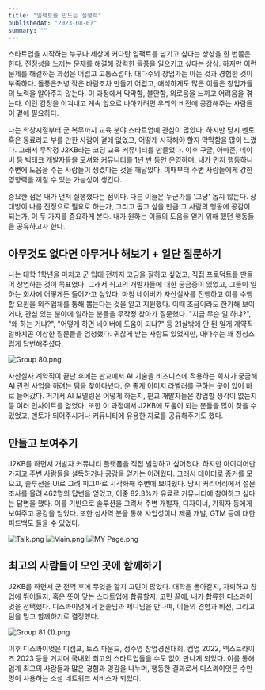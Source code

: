 ```yaml
---
title: "임팩트를 만드는 실행력"
publishedAt: "2023-08-07"
summary: ""
---
```


스타트업을 시작하는 누구나 세상에 커다란 임팩트를 남기고 싶다는 상상을 한 번쯤은 한다. 진정성을 느끼는 문제를 해결해 강력한 돌풍을 일으키고 싶다는 상상. 하지만 이런 문제를 해결하는 과정은 어렵고 고통스럽다. 대다수의 창업가는 아는 것과 경험한 것이 부족하다. 돌풍은커녕 작은 바람조차 만들기 어렵고, 애석하게도 많은 이들은 창업가들의 노력을 알아주지 않는다. 이 과정에서 막막함, 불안함, 외로움을 느끼고 어려움을 겪는다. 이런 감정을 이겨내고 계속 앞으로 나아가려면 우리의 비전에 공감해주는 사람들이 곁에 필요하다.

나는 학창시절부터 군 복무까지 교육 분야 스타트업에 관심이 많았다. 하지만 당시 멘토 혹은 동료라고 부를 만한 사람이 곁에 없었고, 어떻게 시작해야 할지 막막함을 많이 느꼈다. 그래서 무작정 J2KB라는 코딩 교육 커뮤니티를 만들었다. 이후 구글, 아마존, 네이버 등 빅테크 개발자들을 모셔와 커뮤니티를 1년 반 동안 운영하며, 내가 먼저 행동하니 주변에 도움을 주는 사람들이 생겼다는 것을 깨달았다. 이때부터 주변 사람들에게 강한 영향력을 끼칠 수 있는 가능성이 생긴다.

중요한 점은 내가 먼저 실행했다는 점이다. 다른 이들은 누군가를 '그냥' 돕지 않는다. 상대방이 나를 진정으로 필요로 하는가, 그리고 돕고 싶을 만큼 그 사람의 행동에 공감이 되는가, 이 두 가지를 중요하게 본다. 내가 원하는 이들의 도움을 얻기 위해 했던 행동들을 공유하고자 한다.

## 아무것도 없다면 아무거나 해보기 + 일단 질문하기

나는 대학 1학년을 마치고 군 입대 전까지 코딩을 잘하고 싶었고, 직접 프로덕트를 만들어 창업하는 것이 목표였다. 그래서 최고의 개발자들에 대한 궁금증이 있었고, 그들이 일하는 회사에 어떻게든 들어가고 싶었다. 마침 네이버가 자산실사를 진행하고 이를 수행할 요원을 외주업체를 통해 뽑는다는 것을 알고 지원했다. 이때 조금이라도 한가해 보이거나, 관심 있는 분야에 일하는 분들을 무작정 찾아가 질문했다. "지금 무슨 일 하냐?", "왜 하는 거냐?", "어떻게 하면 네이버에 도움이 되냐?" 등 21살밖에 안 된 일개 계약직 알바치곤 이상한 질문들을 엄청했다. 귀찮게 받는 사람도 있었지만, 대다수는 꽤 정성스럽게 답변해주셨다.

![Group 80.png](https://media.disquiet.io/images/makerlog/322fae8aa8c45d90690c5874d6bb5ea9775e019fd3a6eb94a47989816d2057be)

자산실사 계약직이 끝난 후에는 판교에서 AI 기술을 비즈니스에 적용하는 회사가 궁금해 AI 관련 사업을 하려는 팀을 찾아다녔다. 운 좋게 이미지 라벨러를 구하는 곳이 있어 바로 들어갔다. 거기서 AI 모델링은 어떻게 하는지, 판교 개발자들은 창업할 생각이 없는지 등 여러 인사이트를 얻었다. 또한 이 과정에서 J2KB에 도움이 되는 분들을 많이 찾을 수 있었고, 멘토가 되어주시거나 커뮤니티에 유용한 자료를 공유해주기도 했다.

## 만들고 보여주기

J2KB를 하면서 개발자 커뮤니티 플랫폼을 직접 빌딩하고 싶어졌다. 하지만 아이디어만 가지고 주변 사람들을 설득하거나 공감을 얻기는 어려웠다. 그래서 데이터로 증거를 모으고, 솔루션을 UI로 그려 피그마로 시각화해 주변에 보여줬다. 당시 커리어리에서 설문조사를 올려 462명의 답변을 얻었고, 이중 82.3%가 유료로 커뮤니티에 참여하고 싶다는 답변을 했다. 이를 기반으로 솔루션을 그려서 주변 개발자, 디자이너, 기획자 등에게 보여주고 공감을 얻었다. 또한 심사역 분을 통해 사업성이나 제품 개발, GTM 등에 대한 피드백도 들을 수 있었다.

![Talk.png](https://media.disquiet.io/images/makerlog/fef3ce91b24fe5ee8f7cc18acc4413fd853bb26e1be667032d7579841b5f17c3)
![Main.png](https://media.disquiet.io/images/makerlog/fef3ce91b24fe5ee8f7cc18acc4413fd853bb26e1be667032d7579841b5f17c3)
![MY Page.png](https://media.disquiet.io/images/makerlog/f32927c26f4641ad0b6ea42e758a1e74ecefedd4e7ee14f88a1360e9fe0f5fa5)

## 최고의 사람들이 모인 곳에 함께하기

J2KB를 하면서 군 전역 후에 무엇을 할지 고민이 많았다. 대학을 돌아갈지, 자퇴하고 창업에 뛰어들지, 혹은 뜻이 맞는 스타트업에 합류할지. 고민 끝에, 내가 합류한 디스콰이엇을 선택했다. 디스콰이엇에서 현솔님과 제니님을 만나며, 이들의 경험과 비전, 그리고 팀을 믿고 함께하기로 결정했다.

![Group 81 (1).png](https://media.disquiet.io/images/makerlog/c55bcd5f4fc15d1a277848c8384184902f3405d4bb3005fcb248314cba71bac8)

이후 디스콰이엇은 디캠프, 토스 파운드, 정주영 창업경진대회, 컴업 2022, 넥스트라이즈 2023 등을 거치며 국내외 최고의 스타트업들을 수도 없이 만나게 되었다. 이를 통해 업계 최고의 사람들과 많은 경험과 영감을 나누며, 행동한 결과로서 디스콰이엇은 수만 명이 사용하는 소셜 네트워크 서비스가 되었다.
